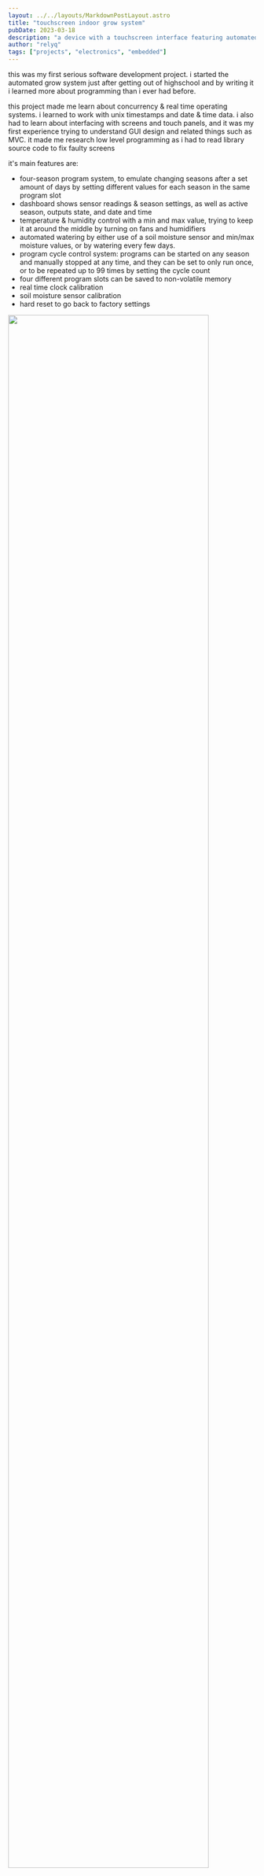 ```yaml
---
layout: ../../layouts/MarkdownPostLayout.astro
title: "touchscreen indoor grow system"
pubDate: 2023-03-18
description: "a device with a touchscreen interface featuring automated temperature, watering, and humidity control."
author: "relyq"
tags: ["projects", "electronics", "embedded"]
---
```



this was my first serious software development project. i started the automated grow system just after getting out of highschool and by writing it i learned more about programming than i ever had before.

this project made me learn about concurrency & real time operating systems.
i learned to work with unix timestamps and date & time data.
i also had to learn about interfacing with screens and touch panels, and it was my first experience trying to understand GUI design and related things such as MVC.
it made me research low level programming as i had to read library source code to fix faulty screens

it's main features are:

- four-season program system, to emulate changing seasons after a set amount of days by setting different values for each season in the same program slot
- dashboard shows sensor readings & season settings, as well as active season, outputs state, and date and time
- temperature & humidity control with a min and max value, trying to keep it at around the middle by turning on fans and humidifiers
- automated watering by either use of a soil moisture sensor and min/max moisture values, or by watering every few days.
- program cycle control system: programs can be started on any season and manually stopped at any time, and they can be set to only run once, or to be repeated up to 99 times by setting the cycle count
- four different program slots can be saved to non-volatile memory
- real time clock calibration
- soil moisture sensor calibration
- hard reset to go back to factory settings

<div class="row">
  <div class="column">
    <img src="/projects/grow-os/0.jpg" width="90%" />
  </div>
  <div class="column">dashboard with no program started</div>
</div>

<div class="row">
  <div class="column">menu</div>
  <div class="column">
    <img src="/projects/grow-os/1.jpg" width="90%" />
  </div>
</div>

<div class="row">
  <div class="column">
    <img src="/projects/grow-os/2.jpg" width="90%" />
  </div>
  <div class="column">settings</div>
</div>

<div class="row">
  <div class="column">real-time clock setting</div>
  <div class="column">
    <img src="/projects/grow-os/3.jpg" width="90%" />
  </div>
</div>

<div class="row">
  <div class="column">
    <img src="/projects/grow-os/4.jpg" width="90%" />
  </div>
  <div class="column">eeprom saved program slots</div>
</div>

<div class="row">
  <div class="column">
    you can save the current program to one of the slots or load from the eeprom
  </div>
  <div class="column">
    <img src="/projects/grow-os/5.jpg" width="90%" />
  </div>
</div>

<div class="row">
  <div class="column">
    <img src="/projects/grow-os/6.jpg" width="90%" />
  </div>
  <div class="column">factory reset</div>
</div>

<div class="row">
  <div class="column">
    back to menu > zone 1 - four seasons & program control
  </div>
  <div class="column">
    <img src="/projects/grow-os/7.jpg" width="90%" />
  </div>
</div>

<div class="row">
  <div class="column">
    <img src="/projects/grow-os/8.jpg" width="90%" />
  </div>
  <div class="column">settings for each season</div>
</div>

<div class="row">
  <div class="column">touchscreen keypad</div>
  <div class="column">
    <img src="/projects/grow-os/9.jpg" width="90%" />
  </div>
</div>

<div class="row">
  <div class="column">
    <img src="/projects/grow-os/10.jpg" width="90%" />
  </div>
  <div class="column">control screen</div>
</div>

<div class="row">
  <div class="column">you can start the program on any of the four seasons</div>
  <div class="column">
    <img src="/projects/grow-os/11.jpg" width="90%" />
  </div>
</div>

<div class="row">
  <div class="column">
    <img src="/projects/grow-os/12.jpg" width="90%" />
  </div>
  <div class="column">
    dashboard after starting a program - it shows the current season (1 to 4),
    the season settings, and the sensor readings (if the sensors were plugged
    in)
  </div>
</div>
